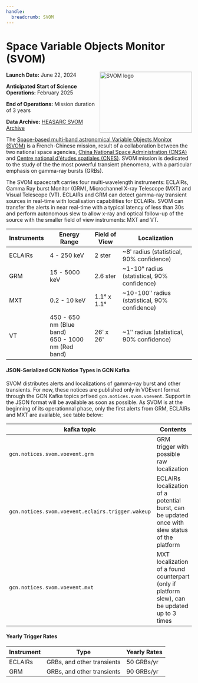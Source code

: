 ```yaml
---
handle:
  breadcrumb: SVOM
---
```



# Space Variable Objects Monitor (SVOM)

<img
  src={logo}
  align="right"
  width="250"
  height="165"
  alt="SVOM logo"
  className="grid-col-6 mobile-lg:grid-col-4 tablet:grid-col-2 desktop:grid-col-3 height-auto"
/>

**Launch Date:** June 22, 2024

**Anticipated Start of Science Operations:** February 2025

**End of Operations:** Mission duration of 3 years

**Data Archive:**
[HEASARC SVOM Archive](https://heasarc.gsfc.nasa.gov/docs/heasarc/missions/svom.html)

The [Space-based multi-band astronomical Variable Objects Monitor (SVOM)](https://www.svom.eu/en/the-svom-mission/) is a French-Chinese mission, result of a collaboration between the two national space agencies, [China National Space Administration (CNSA)](https://www.cnsa.gov.cn/english/index.html) and [Centre national d'études spatiales (CNES)](https://cnes.fr/en/projects/svom). SVOM mission is dedicated to the study of the the most powerful transient phenomena, with a particular emphasis on gamma-ray bursts (GRBs).

The SVOM spacecraft carries four multi-wavelength instruments: ECLAIRs, Gamma Ray burst Monitor (GRM), Microchannel X-ray Telescope (MXT) and Visual Telescope (VT). ECLAIRs and GRM can detect gamma-ray transient sources in real-time with localisation capabilities for ECLAIRs. SVOM can transfer the alerts in near real-time with a typical latency of less than 30s and perform autonomous slew to allow x-ray and optical follow-up of the source with the smaller field of view instruments: MXT and VT.

 <div className="overflow-table">

| Instruments | Energy Range                                           | Field of View | Localization                                  |
| ----------- | ------------------------------------------------------ | ------------- | --------------------------------------------- |
| ECLAIRs     | 4 - 250 keV                                            | 2 ster        | ~8ʹ radius (statistical, 90% confidence)      |
| GRM         | 15 - 5000 keV                                          | 2.6 ster      | ~1-10° radius (statistical, 90% confidence)   |
| MXT         | 0.2 - 10 keV                                           | 1.1° x 1.1°   | ~10-100ʺ radius (statistical, 90% confidence) |
| VT          | 450 - 650 nm (Blue band) <br/>650 - 1000 nm (Red band) | 26ʹ x 26'     | ~1ʺ radius (statistical, 90% confidence)      |

 </div>

#### JSON-Serialized GCN Notice Types in GCN Kafka

SVOM distributes alerts and localizations of gamma-ray burst and other transients. For now, these notices are published only in VOEvent format through the GCN Kafka topics prfixed `gcn.notices.svom.voevent`. Support in the JSON format will be available as soon as possible.
As SVOM is at the beginning of its operationnal phase, only the first alerts from GRM, ECLAIRs and MXT are available, see table below:

 <div className="overflow-table">

| kafka topic                                       | Contents                                                                                        | Latency         |
| ------------------------------------------------- | ----------------------------------------------------------------------------------------------- | --------------- |
| `gcn.notices.svom.voevent.grm`                    | GRM trigger with possible raw localization                                                      | ~10 sec         |
| `gcn.notices.svom.voevent.eclairs.trigger.wakeup` | ECLAIRs localization of a potential burst, can be updated once with slew status of the platform | ~10 sec - 1 min |
| `gcn.notices.svom.voevent.mxt`                    | MXT localization of a found counterpart (only if platform slew), can be updated up to 3 times   | ~5 min          |

 </div>

#### Yearly Trigger Rates

 <div className="overflow-table">

| Instrument | Type                       | Yearly Rates |
| ---------- | -------------------------- | ------------ |
| ECLAIRs    | GRBs, and other transients | 50 GRBs/yr   |
| GRM        | GRBs, and other transients | 90 GRBs/yr   |

 </div>
